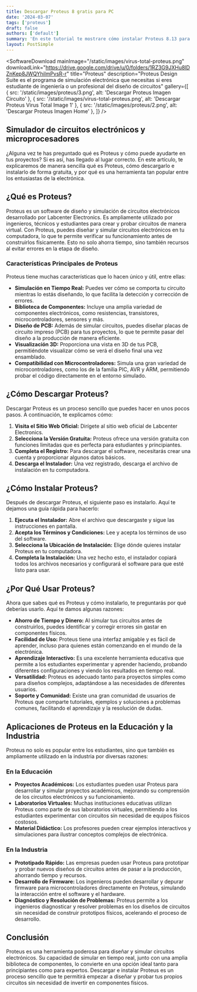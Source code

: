 ```yaml
---
title: Descargar Proteus 8 gratis para PC
date: '2024-03-07'
tags: ['proteus']
draft: false
authors: ['default']
summary: 'En este tutorial te mostrare cómo instalar Proteus 8.13 para Windows'
layout: PostSimple
---
```


<SoftwareDownload
  mainImage="/static/images/virus-total-proteus.png"
  downloadLink="https://drive.google.com/drive/u/0/folders/1RZ3G9JXHu8lDZnKep8JWQYhilmPvsR-r"
  title="Proteus"
  description="Proteus Design Suite es el programa de simulación electrónica que necesitas si eres estudiante de ingeniería o un profesional del diseño de circuitos"
  gallery={[
    { src: '/static/images/proteus/3.png', alt: 'Descargar Proteus Imagen Circuito' },
    { src: '/static/images/virus-total-proteus.png', alt: 'Descargar Proteus Virus Total Image 1' },
    { src: '/static/images/proteus/2.png', alt: 'Descargar Proteus Imagen Home' },
  ]}
/>

## Simulador de circuitos electrónicos y microprocesadores

¿Alguna vez te has preguntado qué es Proteus y cómo puede ayudarte en tus proyectos? Si es así, has llegado al lugar correcto. En este artículo, te explicaremos de manera sencilla qué es Proteus, cómo descargarlo e instalarlo de forma gratuita, y por qué es una herramienta tan popular entre los entusiastas de la electrónica.

## ¿Qué es Proteus?

Proteus es un software de diseño y simulación de circuitos electrónicos desarrollado por Labcenter Electronics. Es ampliamente utilizado por ingenieros, técnicos y estudiantes para crear y probar circuitos de manera virtual. Con Proteus, puedes diseñar y simular circuitos electrónicos en tu computadora, lo que te permite verificar su funcionamiento antes de construirlos físicamente. Esto no solo ahorra tiempo, sino también recursos al evitar errores en la etapa de diseño.

### Características Principales de Proteus

Proteus tiene muchas características que lo hacen único y útil, entre ellas:

- **Simulación en Tiempo Real:** Puedes ver cómo se comporta tu circuito mientras lo estás diseñando, lo que facilita la detección y corrección de errores.
- **Biblioteca de Componentes:** Incluye una amplia variedad de componentes electrónicos, como resistencias, transistores, microcontroladores, sensores y más.
- **Diseño de PCB:** Además de simular circuitos, puedes diseñar placas de circuito impreso (PCB) para tus proyectos, lo que te permite pasar del diseño a la producción de manera eficiente.
- **Visualización 3D:** Proporciona una vista en 3D de tus PCB, permitiéndote visualizar cómo se verá el diseño final una vez ensamblado.
- **Compatibilidad con Microcontroladores:** Simula una gran variedad de microcontroladores, como los de la familia PIC, AVR y ARM, permitiendo probar el código directamente en el entorno simulado.

## ¿Cómo Descargar Proteus?

Descargar Proteus es un proceso sencillo que puedes hacer en unos pocos pasos. A continuación, te explicamos cómo:

1. **Visita el Sitio Web Oficial:** Dirígete al sitio web oficial de Labcenter Electronics.
2. **Selecciona la Versión Gratuita:** Proteus ofrece una versión gratuita con funciones limitadas que es perfecta para estudiantes y principiantes.
3. **Completa el Registro:** Para descargar el software, necesitarás crear una cuenta y proporcionar algunos datos básicos.
4. **Descarga el Instalador:** Una vez registrado, descarga el archivo de instalación en tu computadora.

## ¿Cómo Instalar Proteus?

Después de descargar Proteus, el siguiente paso es instalarlo. Aquí te dejamos una guía rápida para hacerlo:

1. **Ejecuta el Instalador:** Abre el archivo que descargaste y sigue las instrucciones en pantalla.
2. **Acepta los Términos y Condiciones:** Lee y acepta los términos de uso del software.
3. **Selecciona la Ubicación de Instalación:** Elige dónde quieres instalar Proteus en tu computadora.
4. **Completa la Instalación:** Una vez hecho esto, el instalador copiará todos los archivos necesarios y configurará el software para que esté listo para usar.

## ¿Por Qué Usar Proteus?

Ahora que sabes qué es Proteus y cómo instalarlo, te preguntarás por qué deberías usarlo. Aquí te damos algunas razones:

- **Ahorro de Tiempo y Dinero:** Al simular tus circuitos antes de construirlos, puedes identificar y corregir errores sin gastar en componentes físicos.
- **Facilidad de Uso:** Proteus tiene una interfaz amigable y es fácil de aprender, incluso para quienes están comenzando en el mundo de la electrónica.
- **Aprendizaje Interactivo:** Es una excelente herramienta educativa que permite a los estudiantes experimentar y aprender haciendo, probando diferentes configuraciones y viendo los resultados en tiempo real.
- **Versatilidad:** Proteus es adecuado tanto para proyectos simples como para diseños complejos, adaptándose a las necesidades de diferentes usuarios.
- **Soporte y Comunidad:** Existe una gran comunidad de usuarios de Proteus que comparte tutoriales, ejemplos y soluciones a problemas comunes, facilitando el aprendizaje y la resolución de dudas.

## Aplicaciones de Proteus en la Educación y la Industria

Proteus no solo es popular entre los estudiantes, sino que también es ampliamente utilizado en la industria por diversas razones:

### En la Educación

- **Proyectos Académicos:** Los estudiantes pueden usar Proteus para desarrollar y simular proyectos académicos, mejorando su comprensión de los circuitos electrónicos y su funcionamiento.
- **Laboratorios Virtuales:** Muchas instituciones educativas utilizan Proteus como parte de sus laboratorios virtuales, permitiendo a los estudiantes experimentar con circuitos sin necesidad de equipos físicos costosos.
- **Material Didáctico:** Los profesores pueden crear ejemplos interactivos y simulaciones para ilustrar conceptos complejos de electrónica.

### En la Industria

- **Prototipado Rápido:** Las empresas pueden usar Proteus para prototipar y probar nuevos diseños de circuitos antes de pasar a la producción, ahorrando tiempo y recursos.
- **Desarrollo de Firmware:** Los ingenieros pueden desarrollar y depurar firmware para microcontroladores directamente en Proteus, simulando la interacción entre el software y el hardware.
- **Diagnóstico y Resolución de Problemas:** Proteus permite a los ingenieros diagnosticar y resolver problemas en los diseños de circuitos sin necesidad de construir prototipos físicos, acelerando el proceso de desarrollo.

## Conclusión

Proteus es una herramienta poderosa para diseñar y simular circuitos electrónicos. Su capacidad de simular en tiempo real, junto con una amplia biblioteca de componentes, lo convierte en una opción ideal tanto para principiantes como para expertos. Descargar e instalar Proteus es un proceso sencillo que te permitirá empezar a diseñar y probar tus propios circuitos sin necesidad de invertir en componentes físicos.
